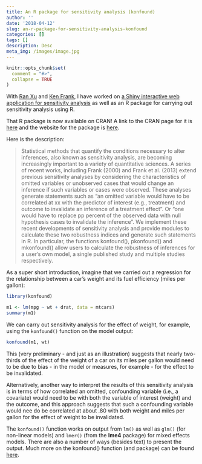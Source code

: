 ```yaml
---
title: An R package for sensitivity analysis (konfound)
author: ''
date: '2018-04-12'
slug: an-r-package-for-sensitivity-analysis-konfound
categories: []
tags: []
description: Desc
meta_img: /images/image.jpg
---
```



```r
knitr::opts_chunk$set(
  comment = "#>",
  collapse = TRUE
)
```

With [Ran Xu](https://sites.google.com/site/ranxupersonalweb/) and [Ken Frank](https://msu.edu/~kenfrank/research.htm), I have worked on [a Shiny interactive web application for sensitivity analysis](http://konfound-it.com/) as well as an R package for carrying out sensitivity analysis using R. 

That R package is now available on CRAN! A link to the CRAN page for it is [here](https://cran.r-project.org/web/packages/konfound/) and the website for the package is [here](https://jrosen48.github.io/konfound/). 

Here is the description:

> Statistical methods that quantify the conditions necessary to alter inferences, also known as sensitivity analysis, are becoming increasingly important to a variety of quantitative sciences. A series of recent works, including Frank (2000) and Frank et al. (2013) extend previous sensitivity analyses by considering the characteristics of omitted variables or unobserved cases that would change an inference if such variables or cases were observed. These analyses generate statements such as "an omitted variable would have to be correlated at xx with the predictor of interest (e.g., treatment) and outcome to invalidate an inference of a treatment effect". Or "one would have to replace pp percent of the observed data with null hypothesis cases to invalidate the inference". We implement these recent developments of sensitivity analysis and provide modules to calculate these two robustness indices and generate such statements in R. In particular, the functions konfound(), pkonfound() and mkonfound() allow users to calculate the robustness of inferences for a user's own model, a single published study and multiple studies respectively.

As a super short introduction, imagine that we carried out a regression for the relationship between a car's weight and its fuel efficiency (miles per gallon):

```r
library(konfound)

m1 <- lm(mpg ~ wt + drat, data = mtcars)
summary(m1)
```

We can carry out sensitivity analysis for the effect of weight, for example, using the `konfound()` function on the model output:

```r
konfound(m1, wt)
```

This (very preliminary - and just as an illustration) suggests that nearly two-thirds of the effect of the weight of a car on its miles per gallon would need to be due to bias - in the model or measures, for example - for the effect to be invalidated. 

Alternatively, another way to interpret the results of this sensitivity analysis is in terms of how correlated an omitted, confounding variable (i.e., a covariate) would need to be with both the variable of interest (weight) and the outcome, and this approach suggests that such a confounding variable would nee do be correlated at about .80 with both weight and miles per gallon for the effect of weight to be invalidated.

The `konfound()` function works on output from `lm()` as well as `glm()` (for non-linear models) and `lmer()` (from the **lme4** package) for mixed effects models. There are also a number of ways (besides text) to present the output. Much more on the konfound() function (and package) can be found [here](https://jrosen48.github.io/konfound/reference/konfound.html).